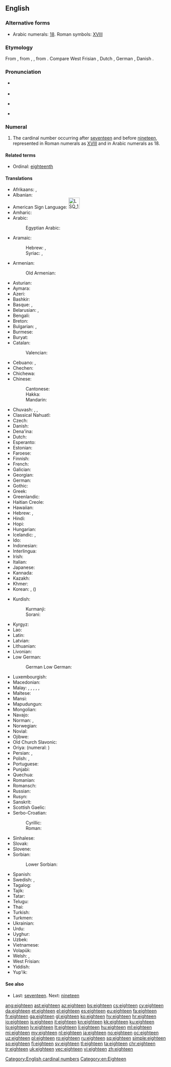 ==English==
{{number box|en|18}}
{{wikipedia}}

===Alternative forms===
* Arabic numerals: [[18]]. Roman symbols: [[XVIII]]

===Etymology===
From {{etyl|enm|en}} {{term|ehtetene|lang=enm}}, from {{etyl|ang|en}} {{m|ang|eahtatīene}}, {{m|ang|eahtatēne}}, from {{etyl|gem-pro|en}} {{m|gem-pro|*ahtōutehun}}. Compare West Frisian {{term|achttjin|lang=fy}}, Dutch {{term|achttien|lang=nl}}, German {{term|achtzehn|lang=de}}, Danish {{term|atten|lang=da}}.

===Pronunciation===
* {{qualifier|next word stressed near the first syllable}}
*: {{a|UK|US}} {{IPA|/ˈeɪ.tiːn/|lang=en}}
* {{audio|en-us-eighteen.ogg|Audio (US)|lang=en}}
* {{qualifier|next word stressed after the first syllable}}
*: {{a|UK|US}} {{IPA|/ˌeɪˈtiːn/|lang=en}}
* {{rhymes|iːn|lang=en}}

===Numeral===
{{head|en|numeral}}

# The cardinal number occurring after [[seventeen]] and before [[nineteen]], represented in Roman numerals as [[XVIII]] and in Arabic numerals as 18.

====Related terms====
* Ordinal: [[eighteenth]]

====Translations====
{{trans-top|cardinal number}}
* Afrikaans: {{t|af|agtien}}, {{t|af|agttien}}
* Albanian: {{t|sq|tetëmbëdhjetë}}
* American Sign Language: [[Image:LSQ 18.jpg|35px]]
* Amharic: {{t|am|አስራ ስምንት|sc=Ethi}}
* Arabic: {{t|ar|ثَمَانِيَةَ عَشَرَ}}
*: Egyptian Arabic: {{t|arz|تمنتاشر|tr=tamantāšar|sc=Arab}}
* Aramaic:
*: Hebrew: {{t|arc|תמנעסר|m|tr=tmāna‘sar|sc=Hebr}}, {{t|arc|תמנעסרא|f|tr=tmāna‘esrē|sc=Hebr}}
*: Syriac: {{t|arc|ܬܡܢܥܣܪ|m|tr=tmāna‘sar|sc=Syrc}}, {{t|arc|ܬܡܢܥܣܪܐ|f|tr=tmāna‘esrē|sc=Syrc}}
* Armenian: {{t+|hy|տասնութ}}
*: Old Armenian: {{t|xcl|ութեւտասն|sc=Armn}}
* Asturian: {{t+|ast|dieciocho}}
* Aymara: {{t|ay|tunka kimsaqallquni}}
* Azeri: {{t+|az|on səkkiz}}
* Bashkir: {{t|ba|ун һигеҙ|sc=Cyrl}}
* Basque: {{t+|eu|hemezortzi}}, {{t+|eu|hamazortzi}}
* Belarusian: {{t|be|васямна́ццаць|sc=Cyrl}}, {{t|be|васемна́ццаць|sc=Cyrl}}
* Bengali: {{t|bn|আঠারো|tr=aţharo}}
* Breton: {{t+|br|triwec'h}}
* Bulgarian: {{t|bg|осемна́десет}}, {{t|bg|осемна́йсет}}
* Burmese: {{t|my|ဆယ့်ရှစ်|sc=Mymr}}
* Buryat: {{t|bua|арбан найман}}
* Catalan: {{t+|ca|divuit}}
*: Valencian: {{t|ca|dihuit}}
* Cebuano: {{t|ceb|napulo'g walo}}, {{t|ceb|disiotso}}
* Chechen: {{t|ce|берхӏитта}}
* Chichewa: {{t|ny|khumi n'zisanu n'zitatu}}
* Chinese:
*: Cantonese: {{t|yue|十八|tr=sap6 baat3|sc=Hani}}
*: Hakka: {{t|hak|十八|tr=sṳ̍p-pat|sc=Hani}}
*: Mandarin: {{t+|cmn|十八|tr=shíbā}}
* Chuvash: {{t|cv|вунсаккӑр|sc=Cyrl}}, {{t|cv|вунсаккӑр|alt=вунсаккăр|sc=Cyrl}}, {{t|cv|вунсакӑр|alt=вунсакăр|sc=Cyrl}}
* Classical Nahuatl: {{t|nci|caxtōlli omēyi}}
* Czech: {{t+|cs|osmnáct}}
* Danish: {{t+|da|atten}}
* Dena'ina: {{t|tfn|łtaqul'i beq'di}}
* Dutch: {{t+|nl|achttien|f}}
* Esperanto: {{t|eo|dek ok}}
* Estonian: {{t+|et|kaheksateist}}
* Faroese: {{t|fo|átjan}}
* Finnish: {{t+|fi|kahdeksantoista}}
* French: {{t+|fr|dix-huit|m}}
* Galician: {{t+|gl|dezaoito}}
* Georgian: {{t|ka|თვრამეტი|sc=Geor}}
* German: {{t+|de|achtzehn}}
* Gothic: {{t|got|𐌰𐌷𐍄𐌰𐌿𐍄𐌰𐌹𐌷𐌿𐌽|sc=Goth}}
* Greek: {{t+|el|δεκαοκτώ}}
* Greenlandic: {{t|kl|arvirsaniq-pingasut}}
* Haitian Creole: {{t|ht|dizuit}}
* Hawaiian: {{t|haw|ʻumikūmāwalu}}
* Hebrew: {{t|he|שְׁמוֹנֶה־עֶשְׂרֵה|tr=shmone esre|f}} {{qualifier|used in counting}}, {{t|he|שְׁמוֹנָה־עָשָׂר|tr=shmona asar|m}}
* Hindi: {{t+|hi|अठारह|tr=aṭhārah}}
* Hopi: {{t|hop|pakwt niikyang nanalt siikya’ta}}
* Hungarian: {{t+|hu|tizennyolc}}
* Icelandic: {{t+|is|átján}}, {{t|is|áttján}} {{qualifier|archaic}}
* Ido: {{t+|io|dek ed ok}}
* Indonesian: {{t|id|delapan belas}}
* Interlingua: {{t|ia|dece-octo}}
* Irish: {{t+|ga|ocht déag}}
* Italian: {{t+|it|diciotto}}
* Japanese: {{t+|ja|十八|tr=jūhachi}}
* Kannada: {{t+|kn|ಹದಿನೆಂಟು|sc=Knda}}
* Kazakh: {{t+|kk|он сегіз|sc=Cyrl}}
* Khmer: {{t|km|ដប់ប្រាំបី|tr=dop pram bei}}
* Korean: {{t+|ko|열여덟}}, {{t+|ko|십팔}} ({{t+|ko|十八}})
{{trans-mid}}
* Kurdish:
*: Kurmanji: {{t+|ku|hejde}}
*: Sorani: {{t|ckb|ھەژدە|tr=hejde}}
* Kyrgyz: {{t|ky|он сегиз|sc=Cyrl}}
* Lao: {{t|lo|ສິບແປດ|sc=Laoo}}
* Latin: {{t+|la|duodēvīgintī}}
* Latvian: {{t+|lv|astoņpadsmit}}
* Lithuanian: {{t+|lt|aštuoniolika}}
* Livonian: {{t|liv|kōdõkstuoistõn}}
* Low German: {{t|nds|achtteihn}}
*: German Low German: {{t|nds-de|achtteihn}}
* Luxembourgish: {{t|lb|uechtzéng}}
* Macedonian: {{t|mk|осумна́есет}}
* Malay: {{t|ms|lapan belas}}, {{t|ms|delapan belas}}, {{t|ms|sepuluh lapan}}, {{t|ms|sepuluh delapan}}, {{t|ms|satu puluh lapan}}, {{t|ms|satu puluh delapan}}
* Maltese: {{t|mt|tmintax}}
* Mansi: {{t|mns|нёлловхуйплов|tr=ɲollowxujplow}}
* Mapudungun: {{t|arn|maripura}}
* Mongolian: {{t|mn|арван найм‎|sc=Cyrl}}
* Navajo: {{t|nv|tseebíítsʼáadah}}
* Norman: {{t|nrf|dix-huit}}, {{t|nrf|dgiêx-huit}}
* Norwegian: {{t+|no|atten}}
* Novial: {{t|nov|dek-ot}}
* Ojibwe: {{t|oj|ashi-nishwaaswi}}
* Old Church Slavonic: {{t|cu|осмь на дєсѧтє|sc=Cyrs}}
* Oriya: {{t|or|ଅଠର|tr=aṭhar|sc=Orya}} (numeral: {{t|or|୧୮}})
* Persian: {{t+|fa|هجده|tr=hejdah}}, {{t+|fa|هیجده|tr=hijdah}}
* Polish: {{t+|pl|osiemnaście}}, {{qualifier|collective}} {{t|pl|osiemnaścioro}}
* Portuguese: {{t+|pt|dezoito}}
* Punjabi: {{t|pa|ਅਠਾਰਾਂ|tr=aṭhārāṅ|sc=Guru}}
* Quechua: {{t|qu|chunka pusaqniyuq}}
* Romanian: {{t+|ro|optsprezece}}
* Romansch: {{qualifier|Grischun}} {{t|rm|deschdotg}}
* Russian: {{t+|ru|восемна́дцать}}
* Rusyn: {{t|rue|вӱсямна́дцить|sc=Cyrl}}
* Sanskrit: {{t|sa|अष्टादशन्|tr=aṣṭādaśan|sc=Deva}}
* Scottish Gaelic: {{t|gd|ochd}} {{t|gd|deug}}
* Serbo-Croatian:
*: Cyrillic: {{t|sh|осамнаест|sc=Cyrl}}
*: Roman: {{t|sh|osamnaest}}
* Sinhalese: {{t|si|දහඅට}}
* Slovak: {{t|sk|osemnásť}}
* Slovene: {{t+|sl|osemnajst}}
* Sorbian:
*: Lower Sorbian: {{t|dsb|wósymnasćo}}
* Spanish: {{t+|es|dieciocho}}
* Swedish: {{t+|sv|arton}}, {{t+|sv|aderton}} {{qualifier|obsolete, Finnish Swedish}}
* Tagalog: {{t+|tl|labingwalo}}
* Tajik: {{t|tg|ҳаждаҳ|sc=Cyrl}}
* Tatar: {{t|tt|унсигез|sc=Cyrl}}
* Telugu: {{t+|te|పద్దెనిమిది}}
* Thai: {{t|th|สิบแปด|sc=Thai}}
* Turkish: {{t+|tr|on sekiz}}
* Turkmen: {{t+|tk|on sekiz}}
* Ukrainian: {{t+|uk|вісімна́дцять|sc=Cyrl}}
* Urdu: {{t+|ur|اٹھارہ|tr=aṭhārah}}
* Uyghur: {{t+|ug|ئون سەككىز|sc=ug-Arab}}
* Uzbek: {{t|uz|oʻn oʻn|alt=oʻn sakkiz}}
* Vietnamese: {{t|vi|mười tám}}
* Volapük: {{t|vo|degjöl}}
* Welsh: {{t+|cy|deunaw}} {{qualifier|vigesimal, traditional}}, {{t+|cy|un deg wyth}} {{qualifier|decimal}}
* West Frisian: {{t+|fy|achttjin}}
* Yiddish: {{t|yi|אַכצן|sc=Hebr}}
* Yup'ik: {{t|esu|akimiaq pingayun}}
{{trans-bottom}}

====See also====
* Last: [[seventeen]]. Next: [[nineteen]]

[[Category:English cardinal numbers]]
[[Category:en:Eighteen]]

[[ang:eighteen]]
[[ast:eighteen]]
[[az:eighteen]]
[[bs:eighteen]]
[[cs:eighteen]]
[[cy:eighteen]]
[[da:eighteen]]
[[et:eighteen]]
[[el:eighteen]]
[[es:eighteen]]
[[eu:eighteen]]
[[fa:eighteen]]
[[fr:eighteen]]
[[ga:eighteen]]
[[gl:eighteen]]
[[ko:eighteen]]
[[hy:eighteen]]
[[hr:eighteen]]
[[io:eighteen]]
[[is:eighteen]]
[[it:eighteen]]
[[kn:eighteen]]
[[kk:eighteen]]
[[ku:eighteen]]
[[lo:eighteen]]
[[lv:eighteen]]
[[lt:eighteen]]
[[li:eighteen]]
[[hu:eighteen]]
[[ml:eighteen]]
[[mi:eighteen]]
[[my:eighteen]]
[[nl:eighteen]]
[[ja:eighteen]]
[[no:eighteen]]
[[oc:eighteen]]
[[uz:eighteen]]
[[pl:eighteen]]
[[ro:eighteen]]
[[ru:eighteen]]
[[sq:eighteen]]
[[simple:eighteen]]
[[so:eighteen]]
[[fi:eighteen]]
[[sv:eighteen]]
[[tl:eighteen]]
[[ta:eighteen]]
[[chr:eighteen]]
[[tr:eighteen]]
[[uk:eighteen]]
[[vec:eighteen]]
[[vi:eighteen]]
[[zh:eighteen]]